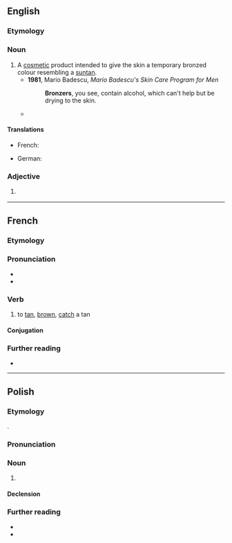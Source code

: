 ==English==

===Etymology===
{{suffix|en|bronze|er}}

===Noun===
{{en-noun}}

# A [[cosmetic]] product intended to give the skin a temporary bronzed colour resembling a [[suntan]].
#* '''1981''', Mario Badescu, ''Mario Badescu's Skin Care Program for Men''
#*: '''Bronzers''', you see, contain alcohol, which can't help but be drying to the skin.
#* {{quote-book|en|year=1984|author=Toni Stabile|title=Everything you want to know about cosmetics|passage=Some men were turning up with their faces covered with "'''bronzers'''" that made them look jaundiced, mottled terra cotta, or muddy brown.}}

====Translations====
{{trans-top|cosmetic product}}
* French: {{t+|fr|autobronzant|m}}
{{trans-mid}}
* German: {{t+|de|Selbstbräuner|m}}
{{trans-bottom}}

===Adjective===
{{head|en|comparative adjective}}

# {{lb|en|rare}} {{en-comparative of|bronze}}
<!--#:''You call that a bronze medal? My ass is '''bronzer''' than that.''-->

----

==French==

===Etymology===
{{af|fr|bronze|-er}}

===Pronunciation===
* {{fr-IPA|pos=v}}
* {{audio|fr|LL-Q150 (fra)-Lyokoï-bronzer.wav|Audio}}

===Verb===
{{fr-verb}}

# {{lb|fr|transitive|or|reflexive}} to [[tan]], [[brown]], [[catch]] a tan

====Conjugation====
{{fr-conj-auto}}

===Further reading===
* {{R:TLFi}}

----

==Polish==
{{wp|lang=pl}}

===Etymology===
{{bor+|pl|en|bronzer}}.

===Pronunciation===
{{pl-p}}

===Noun===
{{pl-noun|m-in}}

# {{l|en|bronzer}}

====Declension====
{{pl-decl-noun-m-in|gens=bronzera}}

===Further reading===
* {{R:pl:WSJP}}
* {{R:pl:PWN}}

{{C|pl|Cosmetics}}
